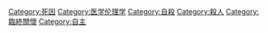 {{Cat main|安樂死}}
{{Commons cat|Euthanasia}}
[[Category:死因|Category:死因]]
[[Category:医学伦理学|Category:医学伦理学]]
[[Category:自殺|Category:自殺]]
[[Category:殺人|Category:殺人]]
[[Category:臨終關懷|Category:臨終關懷]]
[[Category:自主|Category:自主]]